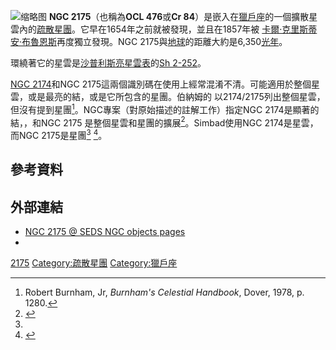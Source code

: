 {{Infobox open cluster|
| image = 
| name = NGC 2175
| type = 
| epoch = [[J2000|J2000]]
| ra = {{RA|06|9.8}}
| dec = {{DEC|+20|19}}
| dist_ly = 6,350 [[光年|ly]]
| appmag_v = 6.8
| size_v = 18′
| constellation = [[獵戶座|獵戶座]]
| radius_ly = 
| absmag_v = 
| notes = 
| names = }}
[[File:NGC_2175_DSS.jpg|缩略图]]
'''NGC 2175'''（也稱為'''OCL 476'''或'''Cr 84'''）是嵌入在[[獵戶座|獵戶座]]的一個擴散星雲內的[[疏散星團|疏散星團]]。它早在1654年之前就被{{link-en|Giovanni Batista Hodierna|Giovanni Batista Hodierna}}發現，並且在1857年被 [[卡爾·克里斯蒂安·布魯恩斯|卡爾·克里斯蒂安·布魯恩斯]]再度獨立發現。NGC 2175與[[地球|地球]]的距離大約是6,350[[光年|光年]]。

環繞著它的星雲是[[沙普利斯亮星雲表|沙普利斯亮星雲表]]的[[Sh_2-252|Sh 2-252]]。

[[NGC_2174|NGC 2174]]和NGC 2175這兩個識別碼在使用上經常混淆不清。可能適用於整個星雲，或是最亮的結，或是它所包含的星團。伯納姆的{{link-en|天體手冊|Celestial Handbook}} 以2174/2175列出整個星雲，但沒有提到星團<ref>Robert Burnham, Jr, ''Burnham's Celestial Handbook'', Dover, 1978, p. 1280.</ref>。NGC專案（對原始描述的註解工作）指定NGC 2174是顯著的結{{RA | 06 | 09 | 23.7}}，{{DEC | + 20 | 39 | 34}}，和NGC 2175 是整個星雲和星團的擴展<ref name="ngcProject">{{cite web
  |url=http://www.ngcicproject.org/pubdb.htm
  |title=Public Database
  |at=Results for NGC 2174 and NGC 2175
  |website=NGC/IC Project
  |accessdate=12 January 2014
  |archive-url=https://web.archive.org/web/20090528100240/http://www.ngcicproject.org/pubdb.htm
  |archive-date=2009-05-28
  |dead-url=yes
  }}</ref>。Simbad使用NGC 2174是星雲，而NGC 2175是星團<ref name="simbad" />
<!--{{cite web
  | title=SIMBAD Astronomical Database
  | work=Results for NGC 2174
  | url=http://simbad.u-strasbg.fr/simbad/sim-id?Ident=NGC+2174&NbIdent=1&Radius=2&Radius.unit=arcmin&submit=submit+id
  | accessdate=13 July 2011
}}</ref>--><ref name="simbad2175">{{cite web
  | title=SIMBAD Astronomical Database
  | work=Results for NGC 2175
  | url=http://simbad.u-strasbg.fr/simbad/sim-id?Ident=ngc+2175&NbIdent=1&Radius=2&Radius.unit=arcmin&submit=submit+id
  | accessdate=13 January 2014
  | archive-date=2018-08-27
  | archive-url=https://web.archive.org/web/20180827093658/http://simbad.u-strasbg.fr/simbad/sim-id?Ident=NGC+2175&NbIdent=1&Radius=2&Radius.unit=arcmin&submit=submit+id
  | dead-url=no
  }}</ref>。

== 參考資料 ==
{{reflist}}

== 外部連結 ==
* [http://messier.seds.org/xtra/ngc/n2175.html NGC 2175 @ SEDS NGC objects pages]{{Wayback|url=http://messier.seds.org/xtra/ngc/n2175.html |date=20170726152442 }}
* {{WikiSky}}

{{Ngc25}}
{{NGCReference|2175}}

{{Sky|06|9.8|00|+|20|19|00|6350}}
{{star-cluster-stub}}

[[Category:NGC天體|2175]]
[[Category:疏散星團|Category:疏散星團]]
[[Category:獵戶座|Category:獵戶座]]


{{Catalogs|NGC=2175}}